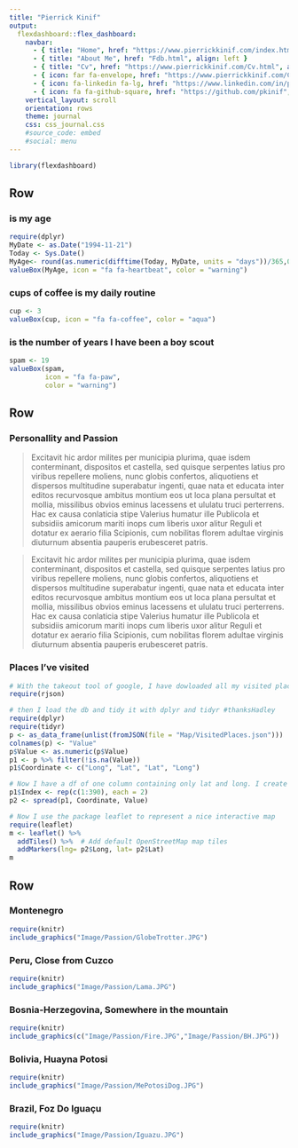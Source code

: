 ```yaml
---
title: "Pierrick Kinif"
output: 
  flexdashboard::flex_dashboard:
    navbar:
      - { title: "Home", href: "https://www.pierrickkinif.com/index.html", align: left }
      - { title: "About Me", href: "Fdb.html", align: left }
      - { title: "Cv", href: "https://www.pierrickkinif.com/Cv.html", align: left }
      - { icon: far fa-envelope, href: "https://www.pierrickkinif.com/Contact.html", align: right }
      - { icon: fa-linkedin fa-lg, href: "https://www.linkedin.com/in/pierrickkinif/", align: right }
      - { icon: fa fa-github-square, href: "https://github.com/pkinif", align: right }
    vertical_layout: scroll
    orientation: rows
    theme: journal
    css: css_journal.css
    #source_code: embed
    #social: menu
---
```

```r
library(flexdashboard)
```


Row
-----------------------------------------------------------------------

### is my age

```r
require(dplyr)
MyDate <- as.Date("1994-11-21")
Today <- Sys.Date()
MyAge<- round(as.numeric(difftime(Today, MyDate, units = "days"))/365,0)
valueBox(MyAge, icon = "fa fa-heartbeat", color = "warning")
```

### cups of coffee is my daily routine

```r
cup <- 3
valueBox(cup, icon = "fa fa-coffee", color = "aqua")
```

### is the number of years I have been a boy scout

```r
spam <- 19
valueBox(spam, 
         icon = "fa fa-paw",
         color = "warning")
```

Row {data-height=250}
-------------------------------------


### Personallity and Passion

> Excitavit hic ardor milites per municipia plurima, quae isdem conterminant, dispositos et castella, sed quisque serpentes latius pro viribus repellere moliens, nunc globis confertos, aliquotiens et dispersos multitudine superabatur ingenti, quae nata et educata inter editos recurvosque ambitus montium eos ut loca plana persultat et mollia, missilibus obvios eminus lacessens et ululatu truci perterrens. Hac ex causa conlaticia stipe Valerius humatur ille Publicola et subsidiis amicorum mariti inops cum liberis uxor alitur Reguli et dotatur ex aerario filia Scipionis, cum nobilitas florem adultae virginis diuturnum absentia pauperis erubesceret patris.

> Excitavit hic ardor milites per municipia plurima, quae isdem conterminant, dispositos et castella, sed quisque serpentes latius pro viribus repellere moliens, nunc globis confertos, aliquotiens et dispersos multitudine superabatur ingenti, quae nata et educata inter editos recurvosque ambitus montium eos ut loca plana persultat et mollia, missilibus obvios eminus lacessens et ululatu truci perterrens. Hac ex causa conlaticia stipe Valerius humatur ille Publicola et subsidiis amicorum mariti inops cum liberis uxor alitur Reguli et dotatur ex aerario filia Scipionis, cum nobilitas florem adultae virginis diuturnum absentia pauperis erubesceret patris.

<!--
> Excitavit hic ardor milites per municipia plurima, quae isdem conterminant, dispositos et castella, sed quisque serpentes latius pro viribus repellere moliens, nunc globis confertos, aliquotiens et dispersos multitudine superabatur ingenti, quae nata et educata inter editos recurvosque ambitus montium eos ut loca plana persultat et mollia, missilibus obvios eminus lacessens et ululatu truci perterrens. Hac ex causa conlaticia stipe Valerius humatur ille Publicola et subsidiis amicorum mariti inops cum liberis uxor alitur Reguli et dotatur ex aerario filia Scipionis, cum nobilitas florem adultae virginis diuturnum absentia pauperis erubesceret patris. -->

### Places I've visited

```r
# With the takeout tool of google, I have dowloaded all my visited places from my google map. The file format is json. To open it in R I require the rjson package
require(rjson)

# then I load the db and tidy it with dplyr and tidyr #thanksHadley
require(dplyr)
require(tidyr)
p <- as_data_frame(unlist(fromJSON(file = "Map/VisitedPlaces.json")))
colnames(p) <- "Value"
p$Value <- as.numeric(p$Value)
p1 <- p %>% filter(!is.na(Value))
p1$Coordinate <- c("Long", "Lat", "Lat", "Long")

# Now I have a df of one column containing only lat and long. I create an index column representating the location in number. Then I spread Coordinate column to make the df tidy
p1$Index <- rep(c(1:390), each = 2)
p2 <- spread(p1, Coordinate, Value)

# Now I use the package leaflet to represent a nice interactive map
require(leaflet)
m <- leaflet() %>%
  addTiles() %>%  # Add default OpenStreetMap map tiles
  addMarkers(lng= p2$Long, lat= p2$Lat) 
m
```


Row {.tabset .tabset-fade}
-------------------------------------

### Montenegro 
```r
require(knitr)
include_graphics("Image/Passion/GlobeTrotter.JPG")
```

### Peru, Close from Cuzco
```r
require(knitr)
include_graphics("Image/Passion/Lama.JPG")
```

### Bosnia-Herzegovina, Somewhere in the mountain
    
```r
require(knitr)
include_graphics(c("Image/Passion/Fire.JPG","Image/Passion/BH.JPG"))
```

### Bolivia, Huayna Potosi
    
```r
require(knitr)
include_graphics("Image/Passion/MePotosiDog.JPG")
```

### Brazil, Foz Do Iguaçu
    
```r
require(knitr)
include_graphics("Image/Passion/Iguazu.JPG")
```
    